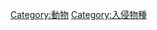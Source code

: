 {{Commons cat|Invasive animals}}
{{catmain|入侵物種}}

[[Category:動物|Category:動物]]
[[Category:入侵物種|Category:入侵物種]]